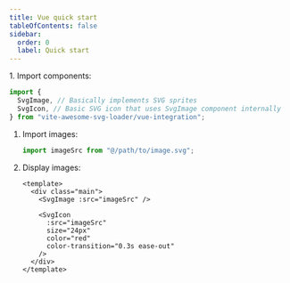 ```yaml
---
title: Vue quick start
tableOfContents: false
sidebar:
  order: 0
  label: Quick start
---
```



<Steps>
1. Import components:

   ```ts
   import {
     SvgImage, // Basically implements SVG sprites
     SvgIcon, // Basic SVG icon that uses SvgImage component internally
   } from "vite-awesome-svg-loader/vue-integration";
   ```

1. Import images:

   ```ts
   import imageSrc from "@/path/to/image.svg";
   ```

1. Display images:

   ```vue
   <template>
     <div class="main">
       <SvgImage :src="imageSrc" />

       <SvgIcon
         :src="imageSrc"
         size="24px"
         color="red"
         color-transition="0.3s ease-out"
       />
     </div>
   </template>
   ```
</Steps>
